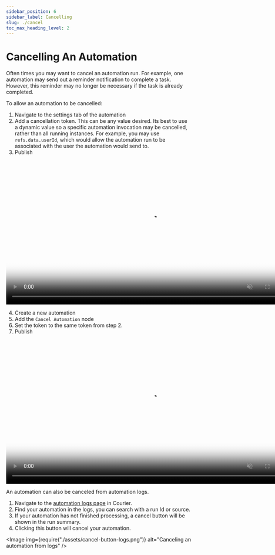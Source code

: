 ```yaml
---
sidebar_position: 6
sidebar_label: Cancelling
slug: ./cancel
toc_max_heading_level: 2
---
```



# Cancelling An Automation

Often times you may want to cancel an automation run. For example, one automation may send out
a reminder notification to complete a task. However, this reminder may no longer be necessary
if the task is already completed.

To allow an automation to be cancelled:

1. Navigate to the settings tab of the automation
2. Add a cancellation token. This can be any value desired. Its best to use a dynamic value so
   a specific automation invocation may be cancelled, rather than all running instances. For
   example, you may use `refs.data.userId`, which would allow the automation run to be associated
   with the user the automation would send to.
3. Publish

<video width="783" loop autoPlay muted controls a poster={videoThumbnail}>
  <source src={settingUpCancellationURL} />
</video>

4. Create a new automation
5. Add the `Cancel Automation` node
6. Set the token to the same token from step 2.
7. Publish

<video width="783" loop autoPlay muted controls poster={videoThumbnail}>
  <source src={segmentCancelNodeURL} />
</video>

An automation can also be canceled from automation logs. 

1. Navigate to the [automation logs page](https://app.courier.com/logs/automations) in Courier.  
2. Find your automation in the logs, you can search with a run Id or source.
3. If your automation has not finished processing, a cancel button will be shown in the run summary.
4. Clicking this button will cancel your automation.

<Image img={require("./assets/cancel-button-logs.png")} alt="Canceling an automation from logs" />
